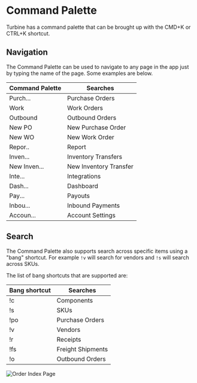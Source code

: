 # Command Palette

Turbine has a command palette that can be brought up with the CMD+K or CTRL+K shortcut. 

## Navigation

The Command Palette can be used to navigate to any page in the app just by typing the name of the page. Some examples are below.

| Command Palette       | Searches               |
|-----------------------|------------------------|
| Purch...              | Purchase Orders        |
| Work                  | Work Orders            |
| Outbound              | Outbound Orders        |
| New PO                | New Purchase Order     |
| New WO                | New Work Order         |
| Repor..               | Report                 |
| Inven...              | Inventory Transfers    |
| New Inven...          | New Inventory Transfer |
| Inte...               | Integrations           |
| Dash...               | Dashboard              |
| Pay...                | Payouts                |
| Inbou...              | Inbound Payments       |
| Accoun...             | Account Settings       |

## Search

The Command Palette also supports search across specific items using a "bang" shortcut. For example `!v` will search for vendors and `!s` will search across SKUs. 

The list of bang shortcuts that are supported are:

| Bang shortcut        | Searches             |
|----------------------|----------------------|
| !c                   | Components           |
| !s                   | SKUs                 |
| !po                  | Purchase Orders      |
| !v                   | Vendors              |
| !r                   | Receipts             |
| !fs                  | Freight Shipments    |
| !o                   | Outbound Orders      |

![Order Index Page](../../static/img/command_palette.gif)
